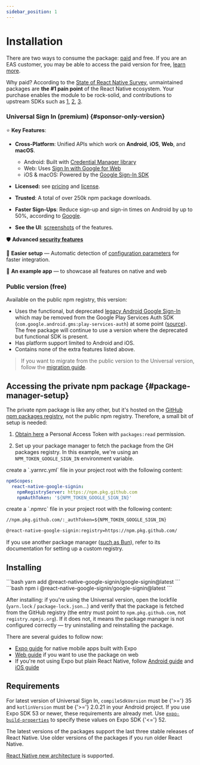 ```yaml
---
sidebar_position: 1
---
```


# Installation

There are two ways to consume the package: [paid](https://universal-sign-in.com) and free. If you are an EAS customer, you may be able to access the paid version for free, [learn more](https://forms.gle/tpP7TfUGW1CwgaEZ8).

Why paid? According to the [State of React Native Survey](https://results.2024.stateofreactnative.com/en-US/opinions/#opinions_pain_points_multiple), unmaintained packages are **the #1 pain point** of the React Native ecosystem. Your purchase enables the module to be rock-solid, and contributions to upstream SDKs such as [1](https://github.com/openid/AppAuth-iOS/pull/788), [2](https://github.com/google/GoogleSignIn-iOS/pull/402), [3](https://github.com/googlesamples/google-services/issues/426).

[//]: # '🌟'

### Universal Sign In (premium) {#sponsor-only-version}

⭐️ **Key Features**:

- **Cross-Platform**: Unified APIs which work on **Android**, **iOS**, **Web**, and **macOS**.

  - Android: Built with [Credential Manager library](https://developers.google.com/identity/android-credential-manager)
  - Web: Uses [Sign In with Google for Web](https://developers.google.com/identity/gsi/web/guides/features)
  - iOS & macOS: Powered by the [Google Sign-In SDK](https://developers.google.com/identity/sign-in/ios/start)

- **Licensed:** see [pricing](https://universal-sign-in.com/#pricing) and [license](https://universal-sign-in.com/license).
- **Trusted**: A total of over 250k npm package downloads.
- **Faster Sign-Ups**: Reduce sign-up and sign-in times on Android by up to 50%, according to [Google](https://developer.android.com/identity/sign-in/legacy-gsi-migration#authentication).
- **See the UI**: [screenshots](screenshots) of the features.

🛡️ **Advanced [security features](/docs/security)**

🔧 **Easier setup** — Automatic detection of [configuration parameters](one-tap#automatic-config) for faster integration.

[//]: # '🖥️ **Unified API** - Write code once, deploy everywhere.'

📱 **An example app** — to showcase all features on native and web

### Public version (free)

Available on the public npm registry, this version:

- Uses the functional, but deprecated [legacy Android Google Sign-In](https://web.archive.org/web/20240308064911/https://developers.google.com/identity/sign-in/android/start-integrating) which may be removed from the Google Play Services Auth SDK (`com.google.android.gms:play-services-auth`) at some point ([source](https://developer.android.com/identity/sign-in/legacy-gsi-migration)). The free package will continue to use a version where the deprecated but functional SDK is present.
- Has platform support limited to Android and iOS.
- Contains none of the extra features listed above.

> If you want to migrate from the public version to the Universal version, follow the [migration guide](migrating#migrating-from-original-to-universal-sign-in).

## Accessing the private npm package {#package-manager-setup}

The private npm package is like any other, but it's hosted on the [GitHub npm packages registry](https://docs.github.com/en/packages/working-with-a-github-packages-registry/working-with-the-npm-registry), not the public npm registry. Therefore, a small bit of setup is needed:

1. [Obtain here](https://github.com/settings/tokens/new?description=react-native-google-sign-in&scopes=read:packages) a Personal Access Token with `packages:read` permission.

2. Set up your package manager to fetch the package from the GH packages registry. In this example, we're using an `NPM_TOKEN_GOOGLE_SIGN_IN` environment variable.


<Tabs queryString="package-manager">

  <TabItem value="yarn" label="yarn v3+">
    create a `.yarnrc.yml` file in your project root with the following content:

```yml title=".yarnrc.yml"
npmScopes:
  react-native-google-signin:
    npmRegistryServer: https://npm.pkg.github.com
    npmAuthToken: '${NPM_TOKEN_GOOGLE_SIGN_IN}'
```

  </TabItem>

  <TabItem value="npm" label="npm / yarn v1">
    create a `.npmrc` file in your project root with the following content:

```txt title=".npmrc"
//npm.pkg.github.com/:_authToken=${NPM_TOKEN_GOOGLE_SIGN_IN}

@react-native-google-signin:registry=https://npm.pkg.github.com/
```

  </TabItem>

</Tabs>

If you use another package manager ([such as Bun](https://bun.sh/docs/install/registries)), refer to its documentation for setting up a custom registry.

## Installing

<Tabs queryString="package-manager">
  <TabItem value="yarn" label="yarn">
    ```bash
    yarn add @react-native-google-signin/google-signin@latest
    ```

  </TabItem>

  <TabItem value="npm" label="npm">
    ```bash
    npm i @react-native-google-signin/google-signin@latest
    ```

  </TabItem>

</Tabs>

After installing: if you're using the Universal version, open the lockfile (`yarn.lock` / `package-lock.json`...) and verify that the package is fetched from the GitHub registry (the entry must point to `npm.pkg.github.com`, not `registry.npmjs.org`). If it does not, it means the package manager is not configured correctly — try uninstalling and reinstalling the package.

There are several guides to follow now:

- [Expo guide](setting-up/expo) for native mobile apps built with Expo
- [Web guide](setting-up/web) if you want to use the package on web
- If you're not using Expo but plain React Native, follow [Android guide](setting-up/android) and [iOS guide](setting-up/ios)

## Requirements

For latest version of Universal Sign In, `compileSdkVersion` must be {'>='} 35 and `kotlinVersion` must be {'>='} 2.0.21 in your Android project. If you use Expo SDK 53 or newer, these requirements are already met. Use [`expo-build-properties`](https://docs.expo.dev/versions/latest/sdk/build-properties/#example-appjson-with-config-plugin) to specify these values on Expo SDK {'<='} 52.

The latest versions of the packages support the last three stable releases of React Native. Use older versions of the packages if you run older React Native.

[React Native new architecture](https://reactnative.dev/architecture/landing-page) is supported.

